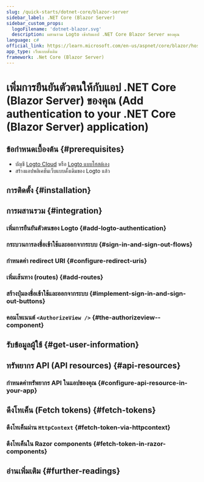 ```yaml
---
slug: /quick-starts/dotnet-core/blazor-server
sidebar_label: .NET Core (Blazor Server)
sidebar_custom_props:
  logoFilename: 'dotnet-blazor.svg'
  description: ผสานรวม Logto เข้ากับแอป .NET Core Blazor Server ของคุณ
language: c#
official_link: https://learn.microsoft.com/en-us/aspnet/core/blazor/hosting-models?view=aspnetcore-9.0#blazor-server
app_type: เว็บแบบดั้งเดิม
framework: .Net Core (Blazor Server)
---
```




# เพิ่มการยืนยันตัวตนให้กับแอป .NET Core (Blazor Server) ของคุณ (Add authentication to your .NET Core (Blazor Server) application)

<GuideTip />

## ข้อกำหนดเบื้องต้น \{#prerequisites}

- บัญชี [Logto Cloud](https://cloud.logto.io) หรือ [Logto แบบโฮสต์เอง](/introduction/set-up-logto-oss)
- สร้างแอปพลิเคชันเว็บแบบดั้งเดิมของ Logto แล้ว

## การติดตั้ง \{#installation}

<Installation />

## การผสานรวม \{#integration}

### เพิ่มการยืนยันตัวตนของ Logto \{#add-logto-authentication}

<AddAuthentication />

### กระบวนการลงชื่อเข้าใช้และออกจากระบบ \{#sign-in-and-sign-out-flows}

<SignInAndSignOutFlows />

### กำหนดค่า redirect URI \{#configure-redirect-uris}

<ConfigureRedirectUris />

### เพิ่มเส้นทาง (routes) \{#add-routes}

<AddRoutes />

### สร้างปุ่มลงชื่อเข้าใช้และออกจากระบบ \{#implement-sign-in-and-sign-out-buttons}

<ImplementButtons />

### คอมโพเนนต์ `<AuthorizeView />` \{#the-authorizeview--component}

<AuthorizeViewComponent />

<Checkpoint />

## รับข้อมูลผู้ใช้ \{#get-user-information}

<GetUserInformation />

## ทรัพยากร API (API resources) \{#api-resources}

<ApiResourcesDescription />

### กำหนดค่าทรัพยากร API ในแอปของคุณ \{#configure-api-resource-in-your-app}

<ConfigureApiResources />

## ดึงโทเค็น (Fetch tokens) \{#fetch-tokens}

### ดึงโทเค็นผ่าน `HttpContext` \{#fetch-token-via-httpcontext}

<FetchTokens />

### ดึงโทเค็นใน Razor components \{#fetch-token-in-razor-components}

<FetchTokenInRazorComponents />

## อ่านเพิ่มเติม \{#further-readings}

<FurtherReadings />

